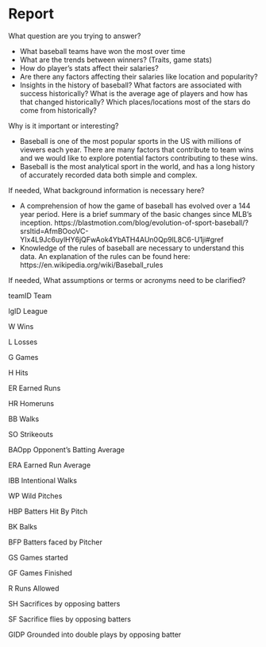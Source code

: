 # Report {.unnumbered}

What question are you trying to answer?

- What baseball teams have won the most over time</li>
- What are the trends between winners? (Traits, game stats)</li>
- How do player’s stats affect their salaries?</li>
- Are there any factors affecting their salaries like location and popularity?</li>
- Insights in the history of baseball? What factors are associated with success historically? What is the average age of players and how has that changed historically? Which places/locations most of the stars do come from historically?</li>


Why is it important or interesting?

- Baseball is one of the most popular sports in the US with millions of viewers each year. There are many factors that contribute to team wins and we would like to explore potential factors contributing to these wins.</li>
- Baseball is the most analytical sport in the world, and has a long history of accurately recorded data both simple and complex.</li>

If needed, What background information is necessary here?

- A comprehension of how the game of baseball has evolved over a 144 year period. Here is a brief summary of the basic changes since MLB’s inception. https://blastmotion.com/blog/evolution-of-sport-baseball/?srsltid=AfmBOooVC-YIx4L9Jc6uylHY6jQFwAok4YbATH4AUn0Qp9lL8C6-U1ji#gref
- Knowledge of the rules of baseball are necessary to understand this data. An explanation of the rules can be found here: https://en.wikipedia.org/wiki/Baseball_rules


If needed, What assumptions or terms or acronyms need to be clarified?

teamID Team

lgID League

W Wins

L Losses

G Games

H Hits

ER Earned Runs

HR Homeruns

BB Walks

SO Strikeouts

BAOpp Opponent’s Batting Average

ERA Earned Run Average

IBB Intentional Walks

WP Wild Pitches

HBP Batters Hit By Pitch

BK Balks

BFP Batters faced by Pitcher

GS Games started

GF Games Finished

R Runs Allowed

SH Sacrifices by opposing batters

SF Sacrifice flies by opposing batters

GIDP Grounded into double plays by opposing batter
